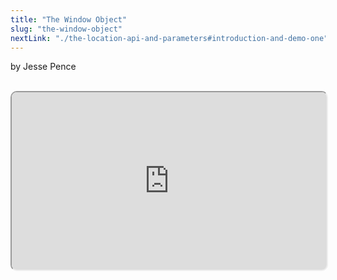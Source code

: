 ```yaml
---
title: "The Window Object"
slug: "the-window-object"
nextLink: "./the-location-api-and-parameters#introduction-and-demo-one"
---
```



by Jesse Pence

<Cat />

<br />

<iframe
  style="height: fit-content; aspect-ratio: 16/9; width: 100%; border-radius: 10px; shadow: 0 10px 10px 0 rgba(0, 0, 0, 0.2);"
  src="https://www.youtube.com/embed/GOsTR2HrE3A"
  id="ytplayer"
/>

<br />

## **Table of Contents**

<br />

<a href="#introduction">Introduction</a>
<a href="#code-and-demo">Code and Demo</a>
<a href="#conclusion">Conclusion</a>

<br />

## **Introduction**

<br />

So, as we learned in the last lesson, our state lives entirely within the browser. Luckily for us, browser developers give us reliable methods to access and manipulate that state. This is known as the Browser Object Model, or BOM.

<br />

Over the years, several APIs have been added to the BOM, and they are all accessible through the `window` object. The `window` object simply represents the active browser window or tab. It is the global object in the browser, meaning it contains all of the other objects.

<br />

We will be using several of these APIs as we build our SPA. Indeed, it would be extremely difficult without them. The next few chapters will go through how we will implement each API specifically, but for now, let's just take a look at some simple code to see how we can access the `window` object.

<br />

## **Code and Demo**

<br />

So, if it makes sense to keep parts of your application's state connected to the URL so that links and bookmarks will work correctly, how do we access the URL? We'll start with the location API because it's relatively obvious to see how this will help us.

<br />

<div
  style={{
    maxWidth: "100%",
    overflow: "auto",
    borderRadius: "5px",
    fontSize: "1.3rem",
  }}
>

index.html

```html
<!-- Meta tags, etc. -->
  <body>
    <button id="btn">Click me to see your current path.</button>
    <div class="App">I'm waiting...</div>
  <script defer>
    let App = document.querySelector(".App")
    let button = document.querySelector("#btn")

    let path = window.location.pathname

    button.addEventListener("click", () => {
      App.innerHTML = "The path is currently " + path
      button.innerHTML = "This works with ANY path!"
    })

console.log(window)
  </script>
</body>
</html>
```

</div>

<br />

Save this code into our environment, and then load up something wild like:

<div
  style={{
    maxWidth: "100%",
    overflow: "auto",
    borderRadius: "5px",
    fontSize: "1.3rem",
  }}
>

http://localhost:3000/i/like/cheese?i-hate-nazis#controversial

</div>

<br />

<iframe
  style="height: fit-content; aspect-ratio: 16/9; width: 100%; border: 2px solid #000; border-radius: 10px; shadow: 0 10px 10px 0 rgba(0, 0, 0, 0.2);"
  src="/demos/csr/ch5/demo/START-HERE/i/like/cheese?i-hate-nazis#controversial"
  id="demo"
/>

<br />

Press the button. Hmm, only part of that path was recorded. Where did everything after the question mark go? Press F12 again and check out that console log. Open the object. I purposefully console.logged the entire window object so you could see how much is in here. Scroll down to “location” and look in there. Pretty crazy, right? But, there's a ton of really helpful information in there that we're gonna exploit as we continue our journey.

<br />

First, we have the helpful property that I made most obvious with the button. This is the path name. This is everything after the hostname of your website, including the '/'. This is the most important and most obvious part of the URL to the user, especially when they bookmark it. They want to know that “/i/like/cheese” will lead to the same information every time!

<br />

We generally want to target the path when we're doing client-side routing because every other part of the URL is variable. If your website is hosted on http://KanyeWestRulesForever.com, [^1] you probably want to change the domain. But, if you used the “href” property when building your site, then you'll have to change every single line of code that references this. Relative links are much more flexible, and they're the standard for modern web development.

<br />

Next, let's discuss the two main methods of programmatic customization in our arsenal. As you can see, we're going to rely on the path to know exactly where we are in the app, so we can't serve different content based on the path unless we use some of the state persistence techniques we'll talk about in chapter 8. Luckily, the location API sequesters anything written after a '?' or a '#' as 'search' parameters or 'hash' fragments respectively.

<br />

For our search parameters, we have “?i-hate-nazis”[^2], and our hash fragment is "#controversial”. The search parameters are very aptly named, as they help us respond to the user's custom input. Generally, this will be used to query a database somewhere for specialized information. We can use this input to determine what we show the user, and I hope that it's easy to see how that could be useful in a variety of situations. The main difference with hash fragments is that they are usually used by web designers to apply “breadcrumbs” within a single page without requiring navigation to an entirely new page.

<br />

The hash fragment in the url can be used to direct the user to a particular part of the page. However, it is not limited to this, and developers have used hash fragments as a routing mechanism for their entire web sites in the past. While this is outdated and unrecommended, it shows that we are not limited to using fragments for simple in-page navigation.

<br />

## **Conclusion**

<br />

We're going to be exploring the location object and the various parameters in greater detail in the next chapter, but I hope that you can see how this will be useful in our app. We can use the URL as a way to store state-- both by storing the user's location in the pathname and by processing user input with search and hash parameters. This is just a taste of the power of the BOM, and we'll be using it extensively in the next few chapters. Next, we examine a few ways to use parameters to make our app more dynamic.

<br />

As always, here's a link to the code for this chapter:

<br />

<div
  style={{
    maxWidth: "100%",
    overflow: "auto",
    borderRadius: "5px",
    fontSize: "1.3rem",
  }}
>
  https://www.github.com/jazzypants1989/astro-solid-blog/tree/main/src/pages/demos/csr/ch5
</div>

<br />

[^1]: 1: To clarify, I think that Kanye West is an ass.
[^2]: 2: If you are a Nazi, please stop reading my tutorial. In fact, just stop.
